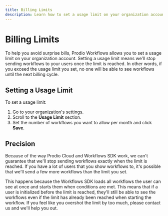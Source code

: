 ```yaml
---
title: Billing Limits
description: Learn how to set a usage limit on your organization account to avoid surprise bills.
---
```


# Billing Limits

To help you avoid surprise bills, Prodio Workflows allows you to set a usage limit on your organization account. Setting a usage limit means we'll stop sending workflows to your users once the limit is reached. In other words, if you exceed the usage limit you set, no one will be able to see workflows until the next billing cycle.

## Setting a Usage Limit

To set a usage limit:

1. Go to your organization's settings.
2. Scroll to the **Usage Limit** section.
3. Set the number of workflows you want to allow per month and click **Save**.


## Precision

Because of the way Prodio Cloud and Workflows SDK work, we can't guarantee that we'll stop sending workflows exactly when the limit is reached. If you have a lot of users that you show workflows to, it's possible that we'll send a few more workflows than the limit you set.

This happens because the Workflows SDK loads all workflows the user can see at once and starts them when conditions are met. This means that if a user is initialized before the limit is reached, they'll still be able to see the workflows even if the limit has already been reached when starting the workflow. If you feel like you overshot the limit by too much, please contact us and we'll help you out.
